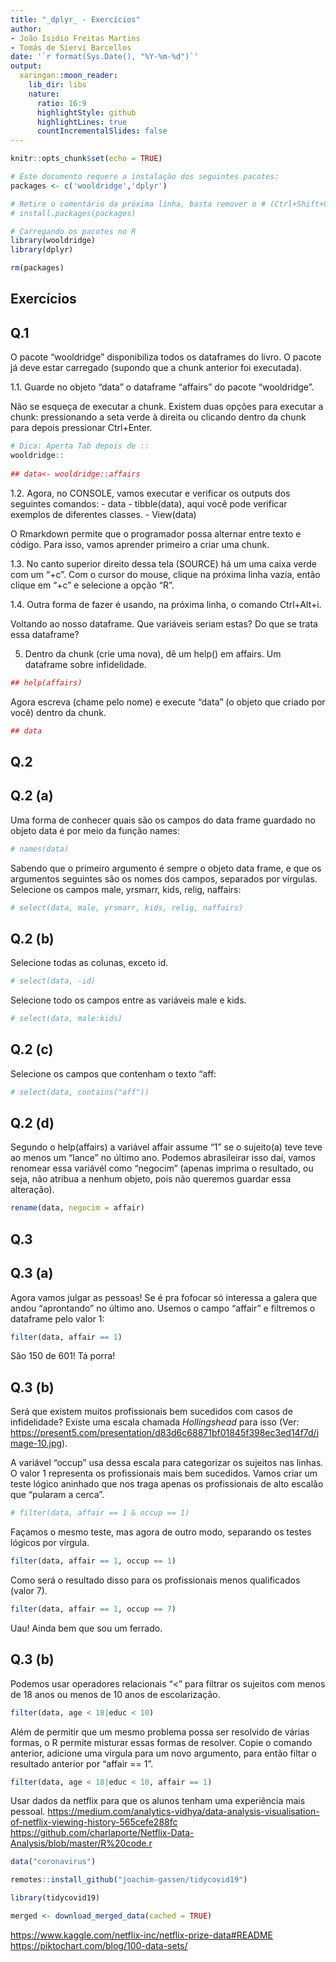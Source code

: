 ---
title: "_dplyr_ - Exercícios"
author: 
- João Isidio Freitas Martins
- Tomás de Siervi Barcellos
date: '`r format(Sys.Date(), "%Y-%m-%d")`'
output: 
  xaringan::moon_reader:
    lib_dir: libs
    nature:
      ratio: 16:9
      highlightStyle: github
      highlightLines: true
      countIncrementalSlides: false
---

```{r setup, include=FALSE}
knitr::opts_chunk$set(echo = TRUE)

# Este documento requere a instalação dos seguintes pacotes:
packages <- c('wooldridge','dplyr')

# Retire o comentário da próxima linha, basta remover o # (Ctrl+Shift+C), e execute o código.
# install.packages(packages)

# Carregando os pacotes no R
library(wooldridge)
library(dplyr)

rm(packages)
```

## Exercícios

## Q.1

O pacote "wooldridge" disponibiliza todos os dataframes do livro. O pacote já deve estar carregado (supondo que a chunk anterior foi executada).

1.1. Guarde no objeto "data" o dataframe "affairs" do pacote "wooldridge".

Não se esqueça de executar a chunk. Existem duas opções para executar a chunk: pressionando a seta verde à direita ou clicando dentro da chunk para depois pressionar Ctrl+Enter.
```{r}
# Dica: Aperta Tab depois de ::
wooldridge::
  
## data<- wooldridge::affairs
```

1.2. Agora, no CONSOLE, vamos executar e verificar os outputs dos seguintes comandos:
- data
- tibble(data), aqui você pode verificar exemplos de diferentes classes.
- View(data)

O Rmarkdown permite que o programador possa alternar entre texto e código. Para isso, vamos aprender primeiro a criar uma chunk.

1.3. No canto superior direito dessa tela (SOURCE) há um uma caixa verde com um "+c". Com o cursor do mouse, clique na próxima linha vazia, então clique em "+c" e selecione a opção "R".

1.4. Outra forma de fazer é usando, na próxima linha, o comando Ctrl+Alt+i.

Voltando ao nosso dataframe. Que variáveis seriam estas? Do que se trata essa dataframe?

5. Dentro da chunk (crie uma nova), dê um help() em affairs. Um dataframe sobre infidelidade.
```{r}
## help(affairs)
```

Agora escreva (chame pelo nome) e execute "data" (o objeto que criado por você) dentro da chunk.
```{r}
## data
```

## Q.2

## Q.2 (a)

Uma forma de conhecer quais são os campos do data frame guardado no objeto data é por meio da função names:
```{r}
# names(data)
```

Sabendo que o primeiro argumento é sempre o objeto data frame, e que os argumentos seguintes são os nomes dos campos, separados por vírgulas. Selecione os campos male, yrsmarr, kids, relig, naffairs:
```{r}
# select(data, male, yrsmarr, kids, relig, naffairs)
```

## Q.2 (b)

Selecione todas as colunas, exceto id.
```{r}
# select(data, -id)
```

Selecione todo os campos entre as variáveis male e kids.
```{r}
# select(data, male:kids)
```

## Q.2 (c)

Selecione os campos que contenham o texto "aff:
```{r}
# select(data, contains("aff"))
```

## Q.2 (d)

Segundo o help(affairs) a variável affair assume "1" se o sujeito(a) teve teve ao menos um "lance" no último ano. Podemos abrasileirar isso daí, vamos renomear essa variávél como "negocim" (apenas imprima o resultado, ou seja, não atribua a nenhum objeto, pois não queremos guardar essa alteração).
```{r}
rename(data, negocim = affair)
```

## Q.3

## Q.3 (a)

Agora vamos julgar as pessoas! Se é pra fofocar só interessa a galera que andou "aprontando" no último ano. Usemos o campo "affair" e filtremos o dataframe pelo valor 1:
```{r}
filter(data, affair == 1)
```

São 150 de 601! Tá porra!

## Q.3 (b)

Será que existem muitos profissionais bem sucedidos com casos de infidelidade? Existe uma escala chamada _Hollingshead_ para isso (Ver: <https://present5.com/presentation/d83d6c68871bf01845f398ec3ed14f7d/image-10.jpg>).

A variável "occup" usa dessa escala para categorizar os sujeitos nas linhas. O valor 1 representa os profissionais mais bem sucedidos. Vamos criar um teste lógico aninhado que nos traga apenas os profissionais de alto escalão que "pularam a cerca".
```{r}
# filter(data, affair == 1 & occup == 1)
```

Façamos o mesmo teste, mas agora de outro modo, separando os testes lógicos por vírgula.
```{r}
filter(data, affair == 1, occup == 1)
```

Como será o resultado disso para os profissionais menos qualificados (valor 7).
```{r}
filter(data, affair == 1, occup == 7)
```

Uau! Ainda bem que sou um ferrado.

## Q.3 (b)

Podemos usar operadores relacionais "<" para filtrar os sujeitos com menos de 18 anos ou menos de 10 anos de escolarização.
```{r}
filter(data, age < 18|educ < 10)
```

Além de permitir que um mesmo problema possa ser resolvido de várias formas, o R permite misturar essas formas de resolver. Copie o comando anterior, adicione uma virgula para um novo argumento, para então filtar o resultado anterior por "affair == 1".
```{r}
filter(data, age < 18|educ < 10, affair == 1)
```














Usar dados da netflix para que os alunos tenham uma experiência mais pessoal.
<https://medium.com/analytics-vidhya/data-analysis-visualisation-of-netflix-viewing-history-565cefe288fc>
<https://github.com/charlaporte/Netflix-Data-Analysis/blob/master/R%20code.r>


```{r}
data("coronavirus")
```

```{r}
remotes::install_github("joachim-gassen/tidycovid19")

library(tidycovid19)

merged <- download_merged_data(cached = TRUE)
```

<https://www.kaggle.com/netflix-inc/netflix-prize-data#README>
<https://piktochart.com/blog/100-data-sets/>